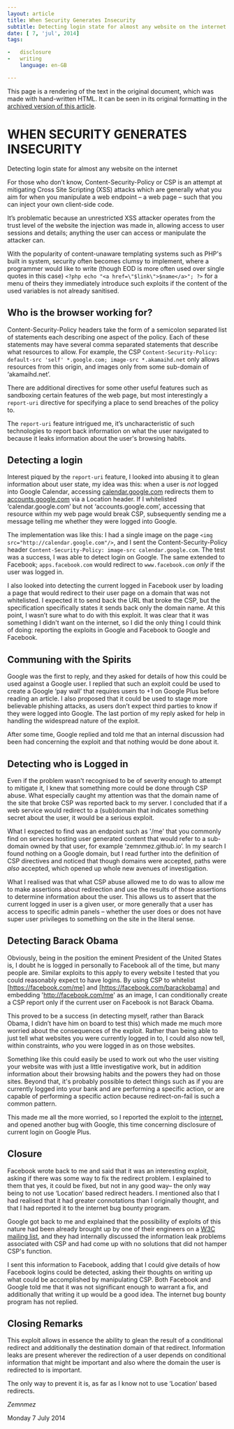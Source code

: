 ```yaml
---
layout: article
title: When Security Generates Insecurity
subtitle: Detecting login state for almost any website on the internet
date: [ 7, 'jul', 2014]
tags:

-   disclosure
-   writing
    language: en-GB

---
```


This page is a rendering of the text in the original document, which was made with hand-written HTML. It can be seen in its original formatting in the [archived version of this article].

[archived version of this article]: https://archive.is/UXD8j

# WHEN SECURITY GENERATES INSECURITY

Detecting login state for almost any website on the internet

For those who don’t know, Content-Security-Policy or CSP is an attempt at mitigating Cross Site Scripting (XSS) attacks which are generally what you aim for when you manipulate a web endpoint – a web page – such that you can inject your own client-side code.

It’s problematic because an unrestricted XSS attacker operates from the trust level of the website the injection was made in, allowing access to user sessions and details; anything the user can access or manipulate the attacker can.

With the popularity of content-unaware templating systems such as PHP's built in system, security often becomes clumsy to implement, where a programmer would like to write (though EOD is more often used over single quotes in this case) `<?php echo "<a href=\"$link\">$name</a>"; ?>` for a menu of theirs they immediately introduce such exploits if the content of the used variables is not already sanitised.

## Who is the browser working for?

Content-Security-Policy headers take the form of a semicolon separated list of statements each describing one aspect of the policy. Each of these statements may have several comma separated statements that describe what resources to allow. For example, the CSP `Content-Security-Policy: default-src 'self' *.google.com; image-src *.akamaihd.net` only allows resources from this origin, and images only from some sub-domain of ‘akamaihd.net’.

There are additional directives for some other useful features such as sandboxing certain features of the web page, but most interestingly a `report-uri` directive for specifying a place to send breaches of the policy to.

The `report-uri` feature intrigued me, it’s uncharacteristic of such technologies to report back information on what the user navigated to because it leaks information about the user's browsing habits.

## Detecting a login

Interest piqued by the `report-uri` feature, I looked into abusing it to glean information about user state, my idea was this: when a user is _not_ logged into Google Calendar, accessing [calendar.google.com] redirects them to [accounts.google.com] via a Location header. If I whitelisted ‘calendar.google.com’ but not ‘accounts.google.com’, accessing that resource within my web page would break CSP, subsequently sending me a message telling me whether they were logged into Google.

[calendar.google.com]: https://calendar.google.com 'Google Calendar'
[accounts.google.com]: https://calendar.google.com 'Google Accounts'

The implementation was like this: I had a single image on the page `<img src="http://calendar.google.com"/>`, and I sent the Content-Security-Policy header `Content-Security-Policy: image-src calendar.google.com`. The test was a success, I was able to detect login on Google. The same extended to Facebook; `apps.facebook.com` would redirect to `www.facebook.com` _only_ if the user was logged in.

I also looked into detecting the current logged in Facebook user by loading a
page that would redirect to their user page on a domain that was not
whitelisted. I expected it to send back the URL that broke the CSP, but the
specification specifically states it sends back only the domain name. At this
point, I wasn’t sure what to do with this exploit. It was clear that it was
something I didn't want on the internet, so I did the only thing I could think
of doing: reporting the exploits in Google and Facebook to Google and Facebook.

## Communing with the Spirits

Google was the first to reply, and they asked for details of how this could be
used against a Google user. I replied that such an exploit could be used to
create a Google ‘pay wall’ that requires users to +1 on Google Plus before
reading an article. I also proposed that it could be used to stage more
believable phishing attacks, as users don’t expect third parties to know if they
were logged into Google. The last portion of my reply asked for help in handling
the widespread nature of the exploit.

After some time, Google replied and told me that an internal discussion had been
had concerning the exploit and that nothing would be done about it.

## Detecting who is Logged in

Even if the problem wasn't recognised to be of severity enough to attempt to
mitigate it, I knew that something more could be done through CSP abuse. What
especially caught my attention was that the domain name of the site that broke
CSP was reported back to my server. I concluded that if a web service would
redirect to a (sub)domain that indicates something secret about the user, it
would be a serious exploit.

What I expected to find was an endpoint such as '/me' that you commonly find on
services hosting user generated content that would refer to a sub-domain owned
by that user, for example ‘zemnmez.github.io’. In my search I found nothing on a
Google domain, but I read further into the definition of CSP directives and
noticed that though domains were accepted, paths were _also_ accepted, which
opened up whole new avenues of investigation.

What I realised was that what CSP abuse allowed me to do was to allow me to make
assertions about redirection and use the results of those assertions to
determine information about the user. This allows us to assert that the current
logged in user is a given user, or more generally that a user has access to
specific admin panels – whether the user does or does not have super user
privileges to something on the site in the literal sense.

## Detecting Barack Obama

Obviously, being in the position the eminent President of the United States is,
I doubt he is logged in personally to Facebook all of the time, but many people
are. Similar exploits to this apply to every website I tested that you could
reasonably expect to have logins. By using CSP to whitelist [https://facebook.com/me]
and [https://facebook.com/barackobama] and embedding 'http://facebook.com/me' as an
image, I can conditionally create a CSP report only if the current user on
Facebook is not Barack Obama.

[https://facebook.com/me]: https://facebook.com/me

[https://facebook.com/barackobama]: https://facebook.com/barackobama

This proved to be a success (in detecting myself, rather than Barack Obama, I
didn’t have him on board to test this) which made me much more worried about the
consequences of the exploit. Rather than being able to just tell what websites
you were currently logged in to, I could also now tell, within constraints,
_who_ you were logged in as on those websites.

Something like this could easily be used to work out who the user visiting your
website was with just a little investigative work, but in addition information
about their browsing habits and the powers they had on those sites. Beyond that,
it's probably possible to detect things such as if you are currently logged into
your bank and are performing a specific action, or are capable of performing a
specific action because redirect-on-fail is such a common pattern.

This made me all the more worried, so I reported the exploit to the
[internet][internet bug bounty], and opened another bug with Google, this time
concerning disclosure of current login on Google Plus.

[internet bug bounty]: https://hackerone.com/internet

## Closure

Facebook wrote back to me and said that it was an interesting exploit, asking if
there was some way to fix the redirect problem. I explained to them that yes, it
could be fixed, but not in any good way– the only way being to not use
‘Location’ based redirect headers. I mentioned also that I had realised that it
had greater connotations than I originally thought, and that I had reported it
to the internet bug bounty program.

Google got back to me and explained that the possibility of exploits of this
nature had been already brought up by one of their engineers on a [W3C mailing
list][W3C Mailing List: Remove Paths from CSP?], and they had internally
discussed the information leak problems associated with CSP and had come up with
no solutions that did not hamper CSP's function.

I sent this information to Facebook, adding that I could give details of how
Facebook logins could be detected, asking their thoughts on writing up what
could be accomplished by manipulating CSP. Both Facebook and Google told me that
it was not significant enough to warrant a fix, and additionally that writing it
up would be a good idea. The internet bug bounty program has not replied.

[W3C Mailing List: Remove Paths From CSP?]: https://archive.is/o/UXD8j/lists.w3.org/Archives/Public/public-webappsec/2014Feb/0036.html

## Closing Remarks

This exploit allows in essence the ability to glean the result of a conditional
redirect and additionally the destination domain of that redirect. Information
leaks are present wherever the redirection of a user depends on conditional
information that might be important and also where the domain the user is
redirected to is important.

The only way to prevent it is, as far as I know not to use ‘Location’ based redirects.

_Zemnmez_

Monday 7 July 2014
